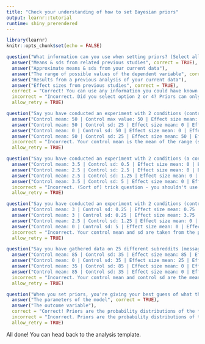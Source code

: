 ```yaml
---
title: "Check your understanding of how to set Bayesian priors"
output: learnr::tutorial
runtime: shiny_prerendered
---
```


```r
library(learnr)
knitr::opts_chunk$set(echo = FALSE)
```


```r

question("What information can you use when setting priors? (Select all that apply)",
  answer("Means & sds from related previous studies", correct = TRUE),
  answer("Approximate means & sds from your current data"),
  answer("The range of possible values of the dependent variable", correct = TRUE),
  answer("Results from a previous analysis of your current data"),
  answer("Effect sizes from previous studies", correct = TRUE),
  correct = "Correct! You can use any information you could have known before running your current study.",
  incorrect = "Incorrect. Did you select option 2 or 4? Priors can only include information you could have known before running your current study. Pretend you don't know anything about your current data!",
  allow_retry = TRUE)

```


```r

question("Say you have conducted an experiment with 2 conditions (control and treatment). Your outcome variable is a continuous variable with a range [0,100]. You have no previous studies to use for your priors, so you are going to set weakly informative priors that just tell the model which values are implausible. What values do you use for the priors? Assume you're using our template, which requires priors to have normal distributions.",
  answer("Control mean: 50 | Control max value: 50 | Effect size mean: 0 | Effect sd: 50"),
  answer("Control mean: 50 | Control sd: 25 | Effect size mean: 0 | Effect sd: 25", correct = TRUE),
  answer("Control mean: 0 | Control sd: 50 | Effect size mean: 0 | Effect sd: 50"),
  answer("Control mean: 50 | Control sd: 25 | Effect size mean: 50 | Effect sd: 25"),
  incorrect = "Incorrect. Your control mean is the mean of the range (so here, mean = 50). In our template, which uses a normal distribution for priors, you want your max value to be 2 sds away from the mean: (100 - 50)/2 = 25. You don't have any info about an effect so you set the effect mean = 0 and the effect sd = control sd (25).",
  allow_retry = TRUE)

```


```r

question("Say you have conducted an experiment with 2 conditions (a control condition and 2 treatment conditions). Participants in the experiment were asked to rate a product from 0 to 5 stars. You have no previous literature to use to set priors, and you know from exploratory analysis that your study participants rated the product with an overall mean score of 3.5, and sd of 0.5. What values do you use for the priors? Assume you're using our template, which requires priors to have normal distributions.",
  answer("Control mean: 3.5 | Control sd: 0.5 | Effect size mean: 0 | Effect sd: 0.5"),
  answer("Control mean: 2.5 | Control sd: 2.5 | Effect size mean: 0 | Effect sd: 2.5"),
  answer("Control mean: 2.5 | Control sd: 1.25 | Effect size mean: 0 | Effect sd: 1.25", correct = TRUE),
  answer("Control mean: 3.5 | Control sd: 5 | Effect size mean: 0 | Effect sd: 5"),
  incorrect = "Incorrect. (Sort of) trick question - you shouldn't use any of the provided information about your current data to set priors. Your control mean is the mean of the range (so here, mean = 2.5). In our template, which uses a normal distribution for priors, you want your max value to be 2 sds away from the mean: (5 - 2.5)/2 = 1.25. You don't have any info about an effect so you set the effect mean = 0 and the effect sd = control sd (1.25).",
  allow_retry = TRUE)

```


```r

question("Say you have conducted an experiment with 2 conditions (control and treatment). Participants in the experiment were asked to rate a product from 0 to 5 stars. This time, you have previous literature to use to set priors, which says that the mean score is 3 in the control condition, with a sd of 0.25, and a mean score that is 0.75 points higher in the treatment condition, with an sd of 0.5. What values do you use for the priors? Assume you're using our template, which requires priors to have normal distributions.",
  answer("Control mean: 3 | Control sd: 0.25 | Effect size mean: 0.75 | Effect sd: 0.5", correct = TRUE),
  answer("Control mean: 3 | Control sd: 0.25 | Effect size mean: 3.75 | Effect sd: 0.5"),
  answer("Control mean: 2.5 | Control sd: 1.25 | Effect size mean: 0 | Effect sd: 1.25"),
  answer("Control mean: 0 | Control sd: 5 | Effect size mean: 0 | Effect sd: 5"),
  incorrect = "Incorrect. Your control mean and sd are taken from the previous literature: 3 and 0.25, respectively. The effect size is also taken straight from the literature: mean = 0.75 and sd = 0.5.",
  allow_retry = TRUE)

```


```r

question("Say you have gathered data on 25 different subreddits (message forums) and you want to compare the word counts of comments on each subreddit. Say that you know from a previously-published study that word counts of comments on subreddits follow a normal distribution with a mean of 85 and a sd of 35. You have no previous information about the individual subreddits you are using in your current study, so have no information about what the 'effect size' might be between the different subreddits. What values do you use for the priors?",
  answer("Control mean: 85 | Control sd: 35 | Effect size mean: 85 | Effect sd: 35"),
  answer("Control mean: 0 | Control sd: 35 | Effect size mean: 25 | Effect sd: 35"),
  answer("Control mean: 35 | Control sd: 85 | Effect size mean: 0 | Effect sd: 25"),
  answer("Control mean: 85 | Control sd: 35 | Effect size mean: 0 | Effect sd: 35", correct = TRUE),
  incorrect = "Incorrect. Your control mean and control sd are the mean and sd of the previous study. You have no information about how the 25 individual subreddits might be different from one another, so you set the 'effect size' mean = 0 and the effect sd = control sd (35).",
  allow_retry = TRUE)

```


```r

question("When you set priors, you're giving your best guess of what the probability distribution of some unknown quantity would be, if you didn't know anything about the data from your current study. What is that unknown quantity?",
  answer("The parameters of the model", correct = TRUE),
  answer("The outcome variable"),
  correct = "Correct! Priors are the probability distributions of the *parameters*, not the outcome variable. Note though that the two values may be identical if your model has only main effects with dummy variables.",
  incorrect = "Incorrect. Priors are the probability distributions of the parameters, not the outcome variable. Note though that the two values may be identical if your model has only main effects with dummy variables.",
  allow_retry = TRUE)

```

All done! You can head back to the analysis template.
